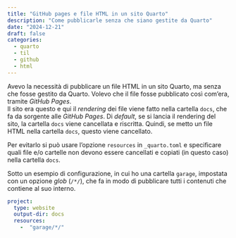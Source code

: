 ```yaml
---
title: "GitHub pages e file HTML in un sito Quarto"
description: "Come pubblicarle senza che siano gestite da Quarto"
date: "2024-12-21"
draft: false
categories:
  - quarto
  - til
  - github
  - html
---
```


Avevo la necessità di pubblicare un file HTML in un sito Quarto, ma senza che fosse gestito da Quarto. Volevo che il file fosse pubblicato così com'era, tramite *GitHub Pages*.<br>
Il sito era questo e qui il *rendering* dei file viene fatto nella cartella `docs`, che fa da sorgente alle *GitHub Pages*. Di *default*, se si lancia il rendering del sito, la cartella `docs` viene cancellata e riscritta. Quindi, se metto un file HTML nella cartella `docs`, questo viene cancellato.<br>

Per evitarlo si può usare l'opzione `resources` in `_quarto.toml` e specificare quali file e/o cartelle non devono essere cancellati e copiati (in questo caso) nella cartella `docs`.

Sotto un esempio di configurazione, in cui ho una cartella `garage`, impostata con un opzione *glob* (`/*/`), che fa in modo di pubblicare tutti i contenuti che contiene al suo interno.

```yaml
project:
  type: website
  output-dir: docs
  resources:
    -  "garage/*/"
```
